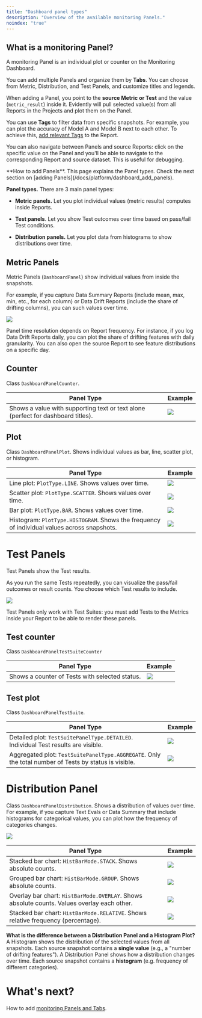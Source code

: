```yaml
---
title: "Dashboard panel types"
description: "Overview of the available monitoring Panels."
noindex: "true"
---
```


## What is a monitoring Panel?

A monitoring Panel is an individual plot or counter on the Monitoring Dashboard. 

You can add multiple Panels and organize them by **Tabs**. You can choose from Metric, Distribution, and Test Panels, and customize titles and legends.

When adding a Panel, you point to the **source Metric or Test** and the value (`metric_result`) inside it. Evidently will pull selected value(s) from all Reports in the Projects and plot them on the Panel. 

You can use **Tags** to filter data from specific snapshots. For example, you can plot the accuracy of Model A and Model B next to each other. To achieve this, [add relevant Tags](/docs/library/tags_metadata) to the Report.

You can also navigate between Panels and source Reports: click on the specific value on the Panel and you'll be able to navigate to the corresponding Report and source dataset. This is useful for debugging.

<Info>
  **How to add Panels**. This page explains the Panel types. Check the next section on [adding Panels](/docs/platform/dashboard_add_panels).
</Info>

**Panel types.** There are 3 main panel types:

* **Metric panels.** Let you plot individual values (metric results) computes inside Reports.

* **Test panels**. Let you show Test outcomes over time based on pass/fail Test conditions.

* **Distribution panels.**  Let you plot data from histograms to show distributions over time.

## Metric Panels

Metric Panels (`DashboardPanel`) show individual values from inside the snapshots.

For example, if you capture Data Summary Reports (include mean, max, min, etc., for each column) or Data Drift Reports (include the share of drifting columns), you can such values over time.

![](/images/dashboard/metric_panels.png)

Panel time resolution depends on Report frequency. For instance, if you log Data Drift Reports daily, you can plot the share of drifting features with daily granularity. You can also open the source Report to see feature distributions on a specific day.

## Counter

Class `DashboardPanelCounter`.

| Panel Type                                                                       | Example                                              |
| -------------------------------------------------------------------------------- | ---------------------------------------------------- |
| Shows a value with supporting text or text alone (perfect for dashboard titles). | ![](/images/dashboard/panel_counter_example-min.png) |

## Plot

Class `DashboardPanelPlot`. Shows individual values as bar, line, scatter plot, or histogram.

| Panel Type                                                                                  | Example                                               |
| ------------------------------------------------------------------------------------------- | ----------------------------------------------------- |
| Line plot: `PlotType.LINE`. Shows values over time.                                         | ![](/images/dashboard//panel_line_plot_example.png)   |
| Scatter plot: `PlotType.SCATTER`. Shows values over time.                                   | ![](/images/dashboard/panel_scatter_plot_example.png) |
| Bar plot: `PlotType.BAR`. Shows values over time.                                           | ![](/images/dashboard/panel_bar_plot_example.png)     |
| Histogram: `PlotType.HISTOGRAM`. Shows the frequency of individual values across snapshots. | ![](/images/dashboard/panel_hist_example.png)         |

# Test Panels

Test Panels show the Test results. 

As you run the same Tests repeatedly, you can visualize the pass/fail outcomes or result counts. You choose which Test results to include.

![](/images/dashboard/monitoring/test_panels.png)

Test Panels only work with Test Suites: you must add Tests to the Metrics inside your Report to be able to render these panels. 

## Test counter

Class `DashboardPanelTestSuiteCounter`

| Panel Type                                     | Example                                                |
| ---------------------------------------------- | ------------------------------------------------------ |
| Shows a counter of Tests with selected status. | ![](/images/dashboard/panel_tests_counter_example.png) |

## Test plot

Class `DashboardPanelTestSuite`.

| Panel Type                                                                                            | Example                                                         |
| ----------------------------------------------------------------------------------------------------- | --------------------------------------------------------------- |
| Detailed plot: `TestSuitePanelType.DETAILED`. Individual Test results are visible.                    | ![](/images/dashboard/panel_tests_detailed_hover_example.png)   |
| Aggregated plot: `TestSuitePanelType.AGGREGATE`. Only the total number of Tests by status is visible. | ![](/images/dashboard/panel_tests_aggregated_hover_example.png) |

# Distribution Panel

Class `DashboardPanelDistribution`. Shows a distribution of values over time. For example, if you capture Text Evals or Data Summary that include histograms for categorical values, you can plot how the frequency of categories changes.

![](/images/dashboard//distribution_panels.png)

| Panel Type                                                                                  | Example                                             |
| ------------------------------------------------------------------------------------------- | --------------------------------------------------- |
| Stacked bar chart: `HistBarMode.STACK`. Shows absolute counts.                              | ![](/images/dashboard/panel_dist_stacked_2-min.png) |
| Grouped bar chart: `HistBarMode.GROUP`. Shows absolute counts.                              | ![](/images/dashboard/panel_dist_group_2-min.png)   |
| Overlay bar chart: `HistBarMode.OVERLAY`. Shows absolute counts. Values overlay each other. | ![](/images/dashboard/panel_dist_overlay-min.png)   |
| Stacked bar chart: `HistBarMode.RELATIVE`. Shows relative frequency (percentage).           | ![](/images/dashboard/panel_dist_relative-min.png)  |

**What is the difference between a Distribution Panel and a Histogram Plot?** A Histogram shows the distribution of the selected values from all snapshots. Each source snapshot contains a **single value** (e.g., a "number of drifting features"). A Distribution Panel shows how a distribution changes over time. Each source snapshot contains a **histogram** (e.g. frequency of different categories).

# What's next?

How to add [monitoring Panels and Tabs](/docs/platform/dashboard_add_panels).